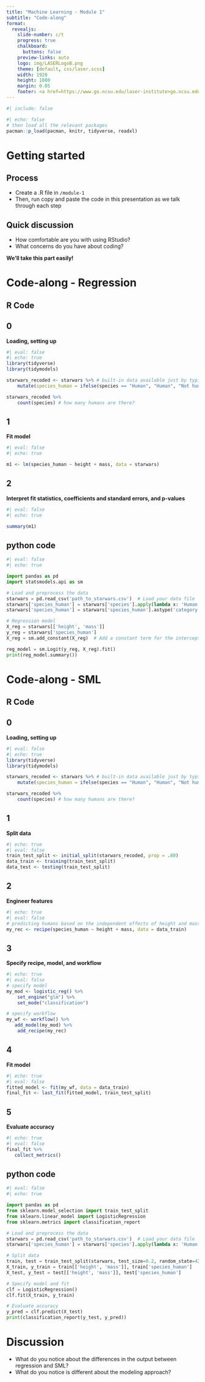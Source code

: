 ```yaml
---
title: "Machine Learning - Module 1"
subtitle: "Code-along"
format:
  revealjs: 
    slide-number: c/t
    progress: true
    chalkboard: 
      buttons: false
    preview-links: auto
    logo: img/LASERLogoB.png
    theme: [default, css/laser.scss]
    width: 1920
    height: 1080
    margin: 0.05
    footer: <a href=https://www.go.ncsu.edu/laser-institute>go.ncsu.edu/laser-institute
---
```


```r
#| include: false
```

```r
#| echo: false
# then load all the relevant packages
pacman::p_load(pacman, knitr, tidyverse, readxl)
```

# Getting started

## Process

- Create a .R file in `/module-1`
- Then, run copy and paste the code in this presentation as we talk through each step

## Quick discussion

- How comfortable are you with using RStudio? 
- What concerns do you have about coding?

**We'll take this part easily!**

# Code-along - Regression

## R Code

::: {.panel-tabset}

## 0

**Loading, setting up**

```r
#| eval: false
#| echo: true
library(tidyverse)
library(tidymodels)

starwars_recoded <- starwars %>% # built-in data available just by typing
    mutate(species_human = ifelse(species == "Human", "Human", "Not human")) # recoding species to create a categorical variable

starwars_recoded %>% 
    count(species) # how many humans are there?
```

## 1

**Fit model**

```r
#| eval: false
#| echo: true

m1 <- lm(species_human ~ height + mass, data = starwars)
```

## 2

**Interpret fit statistics, coefficients and standard errors, and p-values**

```r
#| eval: false
#| echo: true

summary(m1)
```

:::

## python code

```python
#| eval: false
#| echo: true

import pandas as pd
import statsmodels.api as sm

# Load and preprocess the data
starwars = pd.read_csv('path_to_starwars.csv')  # Load your data file
starwars['species_human'] = starwars['species'].apply(lambda x: 'Human' if x == 'Human' else 'Not human')
starwars['species_human'] = starwars['species_human'].astype('category').cat.codes

# Regression model
X_reg = starwars[['height', 'mass']]
y_reg = starwars['species_human']
X_reg = sm.add_constant(X_reg)  # Add a constant term for the intercept

reg_model = sm.Logit(y_reg, X_reg).fit()
print(reg_model.summary())
```

# Code-along - SML

## R Code

::: {.panel-tabset}

## 0

**Loading, setting up**

```r
#| eval: false
#| echo: true
library(tidyverse)
library(tidymodels)

starwars_recoded <- starwars %>% # built-in data available just by typing
    mutate(species_human = ifelse(species == "Human", "Human", "Not human")) # recoding species to create a categorical variable

starwars_recoded %>% 
    count(species) # how many humans are there?
```

## 1

**Split data**

```r
#| echo: true
#| eval: false
train_test_split <- initial_split(starwars_recoded, prop = .80)
data_train <- training(train_test_split)
data_test <- testing(train_test_split)
```

## 2

**Engineer features**

```r
#| echo: true
#| eval: false
# predicting humans based on the independent effects of height and mass
my_rec <- recipe(species_human ~ height + mass, data = data_train)
```

## 3

**Specify recipe, model, and workflow**

```r
#| echo: true
#| eval: false
# specify model
my_mod <- logistic_reg() %>%
    set_engine("glm") %>%
    set_mode("classification")

# specify workflow
my_wf <- workflow() %>%
   add_model(my_mod) %>% 
    add_recipe(my_rec)
```

## 4

**Fit model**

```r
#| echo: true
#| eval: false
fitted_model <- fit(my_wf, data = data_train)
final_fit <- last_fit(fitted_model, train_test_split)
```

## 5

**Evaluate accuracy**

```r
#| echo: true
#| eval: false
final_fit %>%
   collect_metrics()
```

:::

## python code

```python
#| eval: false
#| echo: true

import pandas as pd
from sklearn.model_selection import train_test_split
from sklearn.linear_model import LogisticRegression
from sklearn.metrics import classification_report

# Load and preprocess the data
starwars = pd.read_csv('path_to_starwars.csv')  # Load your data file
starwars['species_human'] = starwars['species'].apply(lambda x: 'Human' if x == 'Human' else 'Not human')

# Split data
train, test = train_test_split(starwars, test_size=0.2, random_state=42)
X_train, y_train = train[['height', 'mass']], train['species_human']
X_test, y_test = test[['height', 'mass']], test['species_human']

# Specify model and fit
clf = LogisticRegression()
clf.fit(X_train, y_train)

# Evaluate accuracy
y_pred = clf.predict(X_test)
print(classification_report(y_test, y_pred))
```

# Discussion

- What do you notice about the differences in the output between regression and SML?
- What do you notice is different about the modeling approach?
